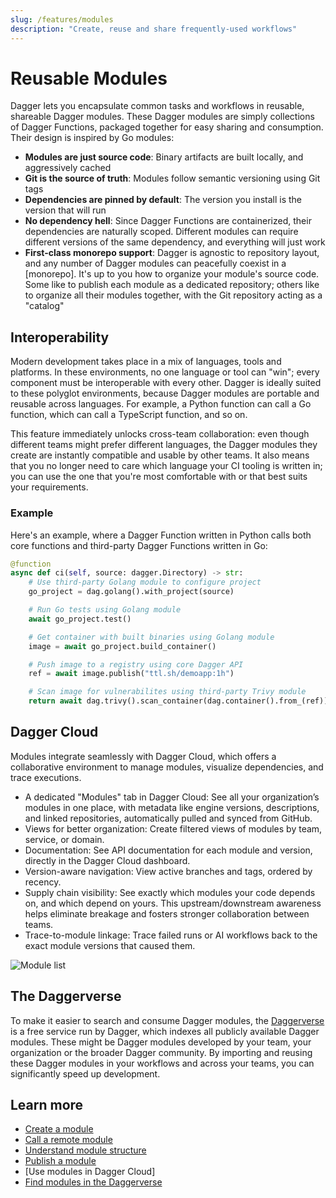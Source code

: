 ```yaml
---
slug: /features/modules
description: "Create, reuse and share frequently-used workflows"
---
```


# Reusable Modules

Dagger lets you encapsulate common tasks and workflows in reusable, shareable Dagger modules. These Dagger modules are simply collections of Dagger Functions, packaged together for easy sharing and consumption. Their design is inspired by Go modules:

- **Modules are just source code**: Binary artifacts are built locally, and aggressively cached
- **Git is the source of truth**: Modules follow semantic versioning using Git tags
- **Dependencies are pinned by default**: The version you install is the version that will run
- **No dependency hell**: Since Dagger Functions are containerized, their dependencies are naturally scoped. Different modules can require different versions of the same dependency, and everything will just work
- **First-class monorepo support**: Dagger is agnostic to repository layout, and any number of Dagger modules can peacefully coexist in a [monorepo]. It's up to you how to organize your module's source code. Some like to publish each module as a dedicated repository; others like to organize all their modules together, with the Git repository acting as a "catalog"

## Interoperability

Modern development takes place in a mix of languages, tools and platforms. In these environments, no one language or tool can "win"; every component must be interoperable with every other. Dagger is ideally suited to these polyglot environments, because Dagger modules are portable and reusable across languages. For example, a Python function can call a Go function, which can call a TypeScript function, and so on.

This feature immediately unlocks cross-team collaboration: even though different teams might prefer different languages, the Dagger modules they create are instantly compatible and usable by other teams. It also means that you no longer need to care which language your CI tooling is written in; you can use the one that you're most comfortable with or that best suits your requirements.

### Example

Here's an example, where a Dagger Function written in Python calls both core functions and third-party Dagger Functions written in Go:

```python
@function
async def ci(self, source: dagger.Directory) -> str:
    # Use third-party Golang module to configure project
    go_project = dag.golang().with_project(source)

    # Run Go tests using Golang module
    await go_project.test()

    # Get container with built binaries using Golang module
    image = await go_project.build_container()

    # Push image to a registry using core Dagger API
    ref = await image.publish("ttl.sh/demoapp:1h")

    # Scan image for vulnerabilites using third-party Trivy module
    return await dag.trivy().scan_container(dag.container().from_(ref))
```

## Dagger Cloud

Modules integrate seamlessly with Dagger Cloud, which offers a collaborative environment to manage modules, visualize dependencies, and trace executions.

- A dedicated "Modules" tab in Dagger Cloud: See all your organization’s modules in one place, with metadata like engine versions, descriptions, and linked repositories, automatically pulled and synced from GitHub.
- Views for better organization: Create filtered views of modules by team, service, or domain.
- Documentation: See API documentation for each module and version, directly in the Dagger Cloud dashboard.
- Version-aware navigation: View active branches and tags, ordered by recency.
- Supply chain visibility: See exactly which modules your code depends on, and which depend on yours. This upstream/downstream awareness helps eliminate breakage and fosters stronger collaboration between teams.
- Trace-to-module linkage: Trace failed runs or AI workflows back to the exact module versions that caused them.

![Module list](/img/current_docs/configuration/cloud-modules-list.png)

## The Daggerverse

To make it easier to search and consume Dagger modules, the [Daggerverse](https://daggerverse.dev) is a free service run by Dagger, which indexes all publicly available Dagger modules. These might be Dagger modules developed by your team, your organization or the broader Dagger community. By importing and reusing these Dagger modules in your workflows and across your teams, you can significantly speed up development.

## Learn more

- [Create a module](../extending/custom-functions.mdx)
- [Call a remote module](../extending/remote-modules.mdx)
- [Understand module structure](../extending/module-structure.mdx)
- [Publish a module](../extending/daggerverse.mdx)
- [Use modules in Dagger Cloud]
- [Find modules in the Daggerverse](https://daggerverse.dev)
